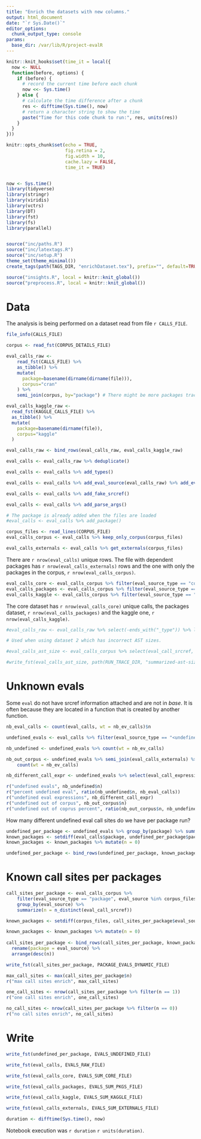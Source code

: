 ```yaml
---
title: "Enrich the datasets with new columns."
output: html_document
date: "`r Sys.Date()`"
editor_options: 
  chunk_output_type: console
params:
  base_dir: /var/lib/R/project-evalR
---
```


```r
knitr::knit_hooks$set(time_it = local({
  now <- NULL
  function(before, options) {
    if (before) {
      # record the current time before each chunk
      now <<- Sys.time()
    } else {
      # calculate the time difference after a chunk
      res <- difftime(Sys.time(), now)
      # return a character string to show the time
      paste("Time for this code chunk to run:", res, units(res))
    }
  }
}))

knitr::opts_chunk$set(echo = TRUE,
                      fig.retina = 2,
                      fig.width = 10,
                      cache.lazy = FALSE,
                      time_it = TRUE)


now <- Sys.time() 
library(tidyverse)
library(stringr)
library(viridis)
library(vctrs)
library(DT)
library(fst)
library(fs)
library(parallel)


source("inc/paths.R")
source("inc/latextags.R")
source("inc/setup.R")
theme_set(theme_minimal())
create_tags(path(TAGS_DIR, "enrichDataset.tex"), prefix="", default=TRUE)

source("insights.R", local = knitr::knit_global())
source("preprocess.R", local = knitr::knit_global())
```

# Data

The analysis is being performed on a dataset read from file `r CALLS_FILE`.

```r
file_info(CALLS_FILE)
```


```r
corpus <- read_fst(CORPUS_DETAILS_FILE)

eval_calls_raw <-
    read_fst(CALLS_FILE) %>%
    as_tibble() %>%
    mutate(
      package=basename(dirname(dirname(file))),
      corpus="cran"
    ) %>%
    semi_join(corpus, by="package") # There might be more packages traced than what is in the corpus

eval_calls_kaggle_raw <- 
  read_fst(KAGGLE_CALLS_FILE) %>%
  as_tibble() %>% 
  mutate(
    package=basename(dirname(file)),
    corpus="kaggle"
  )

eval_calls_raw <- bind_rows(eval_calls_raw, eval_calls_kaggle_raw)
```

```r
eval_calls <- eval_calls_raw %>% deduplicate()
```

```r
eval_calls <- eval_calls %>% add_types()
```

```r
eval_calls <- eval_calls %>% add_eval_source(eval_calls_raw) %>% add_eval_source_type()
```



```r
eval_calls <- eval_calls %>% add_fake_srcref()
```

```r
eval_calls <- eval_calls %>% add_parse_args()
```


```r
# The package is already added when the files are loaded
#eval_calls <- eval_calls %>% add_package()
```

```r
corpus_files <- read_lines(CORPUS_FILE)
eval_calls_corpus <- eval_calls %>% keep_only_corpus(corpus_files)

eval_calls_externals <- eval_calls %>% get_externals(corpus_files)
```


There are `r nrow(eval_calls)` unique rows. The file with dependent packages has `r nrow(eval_calls_externals)` rows and the one with only the packages in the corpus, `r nrow(eval_calls_corpus)`.

```r
eval_calls_core <- eval_calls_corpus %>% filter(eval_source_type == "core")
eval_calls_packages <- eval_calls_corpus %>% filter(eval_source_type == "package" )
eval_calls_kaggle <- eval_calls_corpus %>% filter(eval_source_type == "kaggle")
```

The core dataset has `r nrow(eval_calls_core)` unique calls, the packages dataset, `r nrow(eval_calls_packages)` and the kaggle one, `r nrow(eval_calls_kaggle)`.

```r
#eval_calls_raw <- eval_calls_raw %>% select(-ends_with("_type")) %>% left_join(eval_calls)

```

```r
# Used when using dataset 2 which has incorrect AST sizes.

#eval_calls_ast_size <- eval_calls_corpus %>% select(eval_call_srcref, caller_package, caller_function, eval_source_type, expr_resolved_nodes, nb_ev_calls)

#write_fst(eval_calls_ast_size, path(RUN_TRACE_DIR, "summarized-ast-size.fst"))
```


# Unknown evals

Some `eval` do not have srcref information attached and are not in *base*. It is often because they are located in a function that is created by another function.

```r

nb_eval_calls <- count(eval_calls, wt = nb_ev_calls)$n

undefined_evals <- eval_calls %>% filter(eval_source_type == "<undefined>")

nb_undefined <- undefined_evals %>% count(wt = nb_ev_calls)

nb_out_corpus <- undefined_evals %>% semi_join(eval_calls_externals) %>%
    count(wt = nb_ev_calls)

nb_different_call_expr <- undefined_evals %>% select(eval_call_expression) %>% n_distinct()

r("undefined evals", nb_undefined$n)
r("percent undefined eval", ratio(nb_undefined$n, nb_eval_calls))
r("undefined eval expressions", nb_different_call_expr)
r("undefined out of corpus", nb_out_corpus$n)
r("undefined out of coprus percent", ratio(nb_out_corpus$n, nb_undefined$n))
```


How many different undefined eval call sites do we have per package run?

```r
undefined_per_package <- undefined_evals %>% group_by(package) %>% summarize(n = n_distinct(eval_call_expression)) 
known_packages <- setdiff(eval_calls$package, undefined_per_package$package) %>% as_tibble_col(column_name = "package")
known_packages <- known_packages %>% mutate(n = 0)

undefined_per_package <- bind_rows(undefined_per_package, known_packages) %>% arrange(desc(n))

```


# Known call sites per packages

```r
call_sites_per_package <- eval_calls_corpus %>% 
    filter(eval_source_type == "package", eval_source %in% corpus_files) %>%
    group_by(eval_source) %>%
    summarize(n = n_distinct(eval_call_srcref)) 

known_packages <- setdiff(corpus_files, call_sites_per_package$eval_source) %>% as_tibble_col(column_name = "eval_source")

known_packages <- known_packages %>% mutate(n = 0)
    
call_sites_per_package <- bind_rows(call_sites_per_package, known_packages) %>%
  rename(package = eval_source) %>% 
  arrange(desc(n))

write_fst(call_sites_per_package, PACKAGE_EVALS_DYNAMIC_FILE)

```


```r
max_call_sites <- max(call_sites_per_package$n)
r("max call sites enrich", max_call_sites)

one_call_sites <- nrow(call_sites_per_package %>% filter(n == 1))
r("one call sites enrich", one_call_sites)

no_call_sites <- nrow(call_sites_per_package %>% filter(n == 0))
r("no call sites enrich", no_call_sites)
```


# Write

```r
write_fst(undefined_per_package, EVALS_UNDEFINED_FILE)

write_fst(eval_calls, EVALS_RAW_FILE)

write_fst(eval_calls_core, EVALS_SUM_CORE_FILE)

write_fst(eval_calls_packages, EVALS_SUM_PKGS_FILE)

write_fst(eval_calls_kaggle, EVALS_SUM_KAGGLE_FILE)

write_fst(eval_calls_externals, EVALS_SUM_EXTERNALS_FILE)
```


```r
duration <- difftime(Sys.time(), now)
```


Notebook execution was `r duration` `r units(duration)`.

